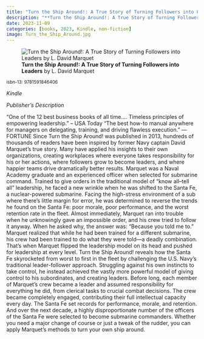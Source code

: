 ```yaml
---
title: "Turn the Ship Around!: A True Story of Turning Followers into Leaders"
description: "**Turn the Ship Around!: A True Story of Turning Followers into Leaders** by L. David Marquet"
date: 2023-11-09
categories: [books, 2023, Kindle, non-fiction]
image: Turn_the_Ship_Around.jpg
---
```

![**Turn the Ship Around!: A True Story of Turning Followers into Leaders** by L. David Marquet](Turn_the_Ship_Around.jpg){fig-align="left"}

<sup>isbn-13: 9781591846406</sup>

*Kindle*

*Publisher's Description*

“One of the 12 best business books of all time…. Timeless principles of
empowering leadership.” – USA Today "The best how-to manual anywhere for
managers on delegating, training, and driving flawless execution.” —FORTUNE
Since Turn the Ship Around! was published in 2013, hundreds of thousands of
readers have been inspired by former Navy captain David Marquet’s true
story. Many have applied his insights to their own organizations, creating
workplaces where everyone takes responsibility for his or her actions,
where followers grow to become leaders, and where happier teams drive
dramatically better results. Marquet was a Naval Academy graduate and an
experienced officer when selected for submarine command. Trained to give
orders in the traditional model of “know all–tell all” leadership, he faced
a new wrinkle when he was shifted to the Santa Fe, a nuclear-powered
submarine. Facing the high-stress environment of a sub where there’s little
margin for error, he was determined to reverse the trends he found on the
Santa Fe: poor morale, poor performance, and the worst retention rate in
the fleet. Almost immediately, Marquet ran into trouble when he unknowingly
gave an impossible order, and his crew tried to follow it anyway. When he
asked why, the answer was: “Because you told me to.” Marquet realized that
while he had been trained for a different submarine, his crew had been
trained to do what they were told—a deadly combination. That’s when Marquet
flipped the leadership model on its head and pushed for leadership at every
level. Turn the Ship Around! reveals how the Santa Fe skyrocketed from
worst to first in the fleet by challenging the U.S. Navy’s traditional
leader-follower approach. Struggling against his own instincts to take
control, he instead achieved the vastly more powerful model of giving
control to his subordinates, and creating leaders. Before long, each member
of Marquet’s crew became a leader and assumed responsibility for everything
he did, from clerical tasks to crucial combat decisions. The crew became
completely engaged, contributing their full intellectual capacity every
day. The Santa Fe set records for performance, morale, and retention. And
over the next decade, a highly disproportionate number of the officers of
the Santa Fe were selected to become submarine commanders. Whether you need
a major change of course or just a tweak of the rudder, you can apply
Marquet’s methods to turn your own ship around.